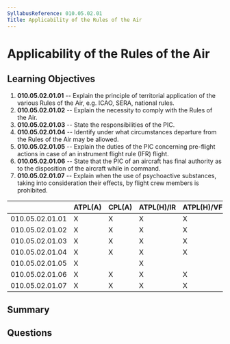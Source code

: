 ```yaml
---
SyllabusReference: 010.05.02.01
Title: Applicability of the Rules of the Air
---
```


# Applicability of the Rules of the Air

## Learning Objectives

1. **010.05.02.01.01** -- Explain the principle of territorial application of
   the various Rules of the Air, e.g. ICAO, SERA, national rules.
2. **010.05.02.01.02** -- Explain the necessity to comply with the Rules of the
   Air.
3. **010.05.02.01.03** -- State the responsibilities of the PIC.
4. **010.05.02.01.04** -- Identify under what circumstances departure from the
   Rules of the Air may be allowed.
5. **010.05.02.01.05** -- Explain the duties of the PIC concerning pre-flight
   actions in case of an instrument flight rule (IFR) flight.
6. **010.05.02.01.06** -- State that the PIC of an aircraft has final authority
   as to the disposition of the aircraft while in command.
7. **010.05.02.01.07** -- Explain when the use of psychoactive substances,
   taking into consideration their effects, by flight crew members is
   prohibited.

|                 | ATPL(A) | CPL(A) | ATPL(H)/IR | ATPL(H)/VFR | CPL(H) | IR  | CBIR(A) |
| --------------- | ------- | ------ | ---------- | ----------- | ------ | --- | ------- |
| 010.05.02.01.01 | X       | X      | X          | X           | X      |     |         |
| 010.05.02.01.02 | X       | X      | X          | X           | X      |     |         |
| 010.05.02.01.03 | X       | X      | X          | X           | X      |     |         |
| 010.05.02.01.04 | X       | X      | X          | X           | X      |     |         |
| 010.05.02.01.05 | X       |        | X          |             |        | X   | X       |
| 010.05.02.01.06 | X       | X      | X          | X           | X      |     |         |
| 010.05.02.01.07 | X       | X      | X          | X           | X      | X   |         |

## Summary

## Questions
